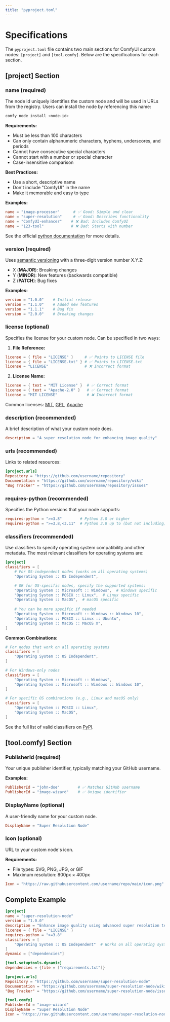 ```yaml
---
title: "pyproject.toml"
---
```


# Specifications

The `pyproject.toml` file contains two main sections for ComfyUI custom nodes: `[project]` and `[tool.comfy]`. Below are the specifications for each section.

## [project] Section

### name (required)
The node id uniquely identifies the custom node and will be used in URLs from the registry. Users can install the node by referencing this name:

```bash
comfy node install <node-id>
```

**Requirements:**
- Must be less than 100 characters
- Can only contain alphanumeric characters, hyphens, underscores, and periods
- Cannot have consecutive special characters
- Cannot start with a number or special character
- Case-insensitive comparison

**Best Practices:**
- Use a short, descriptive name
- Don't include "ComfyUI" in the name
- Make it memorable and easy to type

**Examples:**
```toml
name = "image-processor"      # ✅ Good: Simple and clear
name = "super-resolution"     # ✅ Good: Describes functionality
name = "ComfyUI-enhancer"    # ❌ Bad: Includes ComfyUI
name = "123-tool"            # ❌ Bad: Starts with number
```

See the official [python documentation](https://packaging.python.org/en/latest/guides/writing-pyproject-toml/#name) for more details.

### version (required)
Uses [semantic versioning](https://semver.org/) with a three-digit version number X.Y.Z:

- X (**MAJOR**): Breaking changes
- Y (**MINOR**): New features (backwards compatible)
- Z (**PATCH**): Bug fixes

**Examples:**
```toml
version = "1.0.0"    # Initial release
version = "1.1.0"    # Added new features
version = "1.1.1"    # Bug fix
version = "2.0.0"    # Breaking changes
```

### license (optional)
Specifies the license for your custom node. Can be specified in two ways:

1. **File Reference:**
```toml
license = { file = "LICENSE" }     # ✅ Points to LICENSE file
license = { file = "LICENSE.txt" } # ✅ Points to LICENSE.txt
license = "LICENSE"                # ❌ Incorrect format
```

2. **License Name:**
```toml
license = { text = "MIT License" }  # ✅ Correct format
license = { text = "Apache-2.0" }   # ✅ Correct format
license = "MIT LICENSE"             # ❌ Incorrect format
```

Common licenses: [MIT](https://opensource.org/license/mit), [GPL](https://www.gnu.org/licenses/gpl-3.0.en.html), [Apache](https://www.apache.org/licenses/LICENSE-2.0)

### description (recommended)
A brief description of what your custom node does.

```toml
description = "A super resolution node for enhancing image quality"
```

### urls (recommended)
Links to related resources:

```toml
[project.urls]
Repository = "https://github.com/username/repository"
Documentation = "https://github.com/username/repository/wiki"
"Bug Tracker" = "https://github.com/username/repository/issues"
```

### requires-python (recommended)
Specifies the Python versions that your node supports:

```toml
requires-python = ">=3.8"        # Python 3.8 or higher
requires-python = ">=3.8,<3.11"  # Python 3.8 up to (but not including) 3.11
```

### classifiers (recommended)
Use classifiers to specify operating system compatibility and other metadata. The most relevant classifiers for operating systems are:

```toml
[project]
classifiers = [
    # For OS-independent nodes (works on all operating systems)
    "Operating System :: OS Independent",

    # OR for OS-specific nodes, specify the supported systems:
    "Operating System :: Microsoft :: Windows",  # Windows specific
    "Operating System :: POSIX :: Linux",  # Linux specific
    "Operating System :: MacOS",  # macOS specific
    
    # You can be more specific if needed
    "Operating System :: Microsoft :: Windows :: Windows 10",
    "Operating System :: POSIX :: Linux :: Ubuntu",
    "Operating System :: MacOS :: MacOS X",
]
```

**Common Combinations:**
```toml
# For nodes that work on all operating systems
classifiers = [
    "Operating System :: OS Independent",
]

# For Windows-only nodes
classifiers = [
    "Operating System :: Microsoft :: Windows",
    "Operating System :: Microsoft :: Windows :: Windows 10",
]

# For specific OS combinations (e.g., Linux and macOS only)
classifiers = [
    "Operating System :: POSIX :: Linux",
    "Operating System :: MacOS",
]
```

See the full list of valid classifiers on [PyPI](https://pypi.org/classifiers/).

## [tool.comfy] Section

### PublisherId (required)
Your unique publisher identifier, typically matching your GitHub username.

**Examples:**
```toml
PublisherId = "john-doe"        # ✅ Matches GitHub username
PublisherId = "image-wizard"    # ✅ Unique identifier
```

### DisplayName (optional)
A user-friendly name for your custom node.

```toml
DisplayName = "Super Resolution Node"
```

### Icon (optional)
URL to your custom node's icon.

**Requirements:**
- File types: SVG, PNG, JPG, or GIF
- Maximum resolution: 800px × 400px

```toml
Icon = "https://raw.githubusercontent.com/username/repo/main/icon.png"
```

## Complete Example
```toml
[project]
name = "super-resolution-node"
version = "1.0.0"
description = "Enhance image quality using advanced super resolution techniques"
license = { file = "LICENSE" }
requires-python = ">=3.8"
classifiers = [
    "Operating System :: OS Independent"  # Works on all operating systems
]
dynamic = ["dependencies"]

[tool.setuptools.dynamic]
dependencies = {file = ["requirements.txt"]}

[project.urls]
Repository = "https://github.com/username/super-resolution-node"
Documentation = "https://github.com/username/super-resolution-node/wiki"
"Bug Tracker" = "https://github.com/username/super-resolution-node/issues"

[tool.comfy]
PublisherId = "image-wizard"
DisplayName = "Super Resolution Node"
Icon = "https://raw.githubusercontent.com/username/super-resolution-node/main/icon.png"
```
